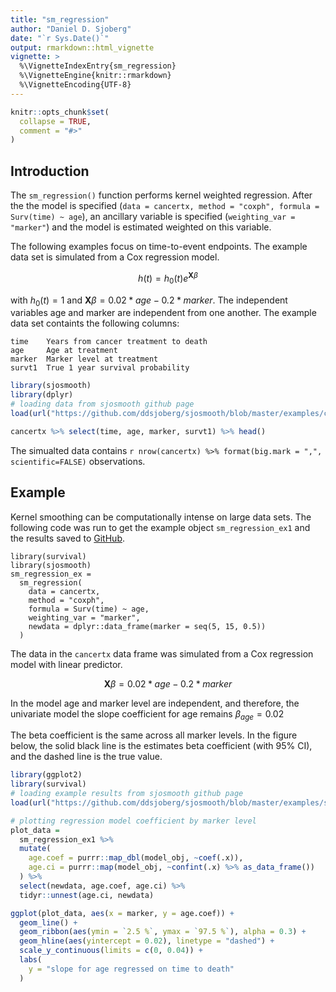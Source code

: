 ```yaml
---
title: "sm_regression"
author: "Daniel D. Sjoberg"
date: "`r Sys.Date()`"
output: rmarkdown::html_vignette
vignette: >
  %\VignetteIndexEntry{sm_regression}
  %\VignetteEngine{knitr::rmarkdown}
  %\VignetteEncoding{UTF-8}
---
```


```r
knitr::opts_chunk$set(
  collapse = TRUE,
  comment = "#>"
)
```

## Introduction

The `sm_regression()` function performs kernel weighted regression.  After the the model is specified (`data = cancertx, method = "coxph", formula = Surv(time) ~ age`), an ancillary variable is specified (`weighting_var = "marker"`) and the model is estimated weighted on this variable.

The following examples focus on time-to-event endpoints.  The example data set is simulated from a Cox regression model.

$$
h(t) = h_0(t)e^{\textbf{X}\beta}
$$

with $h_0(t) = 1$ and $\textbf{X}\beta = 0.02 * age - 0.2 * marker$.  The independent variables age and marker are independent from one another.  The example data set containts the following columns: 

    time    Years from cancer treatment to death
    age     Age at treatment
    marker  Marker level at treatment
    survt1  True 1 year survival probability

```r
library(sjosmooth)
library(dplyr)
# loading data from sjosmooth github page
load(url("https://github.com/ddsjoberg/sjosmooth/blob/master/examples/cancertx.rda?raw=true"))

cancertx %>% select(time, age, marker, survt1) %>% head()
```

The simualted data contains `r nrow(cancertx) %>% format(big.mark = ",", scientific=FALSE)` observations.


## Example 

Kernel smoothing can be computationally intense on large data sets.  The following code was run to get the example object `sm_regression_ex1` and the results saved to  [GitHub](https://github.com/ddsjoberg/sjosmooth/tree/master/examples).

```
library(survival)
library(sjosmooth)
sm_regression_ex =
  sm_regression(
    data = cancertx,
    method = "coxph",
    formula = Surv(time) ~ age,
    weighting_var = "marker",
    newdata = dplyr::data_frame(marker = seq(5, 15, 0.5))
  )
```

The data in the `cancertx` data frame was simulated from a Cox regression model with linear predictor.  

$$
\textbf{X}\beta = 0.02 * age - 0.2 * marker
$$

In the model age and marker level are independent, and therefore, the univariate model the slope coefficient for age remains $\beta_{age} = 0.02$ 

The beta coefficient is the same across all marker levels.  In the figure below, the solid black line is the estimates beta coefficient (with 95% CI), and the dashed line is the true value. 

```r
library(ggplot2)
library(survival)
# loading example results from sjosmooth github page
load(url("https://github.com/ddsjoberg/sjosmooth/blob/master/examples/sm_regression_ex1.rda?raw=true"))

# plotting regression model coefficient by marker level
plot_data =
  sm_regression_ex1 %>%
  mutate(
    age.coef = purrr::map_dbl(model_obj, ~coef(.x)),
    age.ci = purrr::map(model_obj, ~confint(.x) %>% as_data_frame())
  ) %>%
  select(newdata, age.coef, age.ci) %>%
  tidyr::unnest(age.ci, newdata)

ggplot(plot_data, aes(x = marker, y = age.coef)) +
  geom_line() +
  geom_ribbon(aes(ymin = `2.5 %`, ymax = `97.5 %`), alpha = 0.3) +
  geom_hline(aes(yintercept = 0.02), linetype = "dashed") +
  scale_y_continuous(limits = c(0, 0.04)) +
  labs(
    y = "slope for age regressed on time to death"
  )
```
